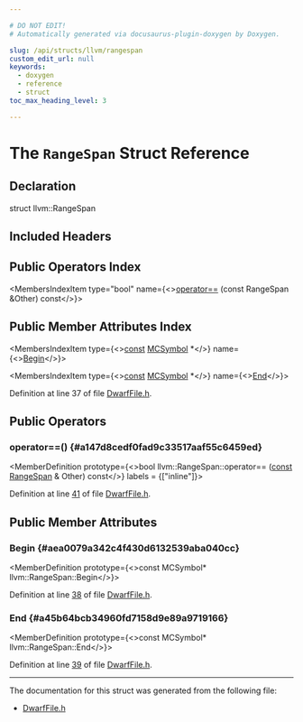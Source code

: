 ```yaml
---

# DO NOT EDIT!
# Automatically generated via docusaurus-plugin-doxygen by Doxygen.

slug: /api/structs/llvm/rangespan
custom_edit_url: null
keywords:
  - doxygen
  - reference
  - struct
toc_max_heading_level: 3

---
```





# The `RangeSpan` Struct Reference

<DoxygenPage pluginConfig={pluginConfig}>



## Declaration

<CodeBlock>struct llvm::RangeSpan</CodeBlock>

## Included Headers

<IncludesList>
<IncludesListItem
  filePath="CodeGen/AsmPrinter/DwarfFile.h"
  permalink="/docs/api/files/lib/lib/codegen/lib/codegen/asmprinter/dwarffile-h"
  isLocal="true" />
</IncludesList>

## Public Operators Index

<MembersIndex>

<MembersIndexItem
  type="bool"
  name={<><a href="#a147d8cedf0fad9c33517aaf55c6459ed">operator==</a> (const RangeSpan &amp;Other) const</>}>
</MembersIndexItem>

</MembersIndex>

## Public Member Attributes Index

<MembersIndex>

<MembersIndexItem
  type={<><a href="/docs/api/files/lib/lib/target/lib/target/aarch64/aarch64promoteconstant-cpp/#a90f8350fecae261c25be85d38b451bff">const</a> <a href="/docs/api/classes/llvm/mcsymbol">MCSymbol</a> &#42;</>}
  name={<><a href="#aea0079a342c4f430d6132539aba040cc">Begin</a></>}>
</MembersIndexItem>

<MembersIndexItem
  type={<><a href="/docs/api/files/lib/lib/target/lib/target/aarch64/aarch64promoteconstant-cpp/#a90f8350fecae261c25be85d38b451bff">const</a> <a href="/docs/api/classes/llvm/mcsymbol">MCSymbol</a> &#42;</>}
  name={<><a href="#a45b64bcb34960fd7158d9e89a9719166">End</a></>}>
</MembersIndexItem>

</MembersIndex>


Definition at line 37 of file <a href="/docs/api/files/lib/lib/codegen/lib/codegen/asmprinter/dwarffile-h">DwarfFile.h</a>.

<SectionDefinition>

## Public Operators

### operator==() {#a147d8cedf0fad9c33517aaf55c6459ed}

<MemberDefinition
  prototype={<>bool llvm::RangeSpan::operator== (<a href="/docs/api/files/lib/lib/target/lib/target/aarch64/aarch64promoteconstant-cpp/#a90f8350fecae261c25be85d38b451bff">const</a> <a href="/docs/api/structs/llvm/rangespan">RangeSpan</a> &amp; Other) const</>}
  labels = {["inline"]}>

Definition at line <a href="/docs/api/files/lib/lib/codegen/lib/codegen/asmprinter/dwarffile-h/#l00041">41</a> of file <a href="/docs/api/files/lib/lib/codegen/lib/codegen/asmprinter/dwarffile-h">DwarfFile.h</a>.
</MemberDefinition>

</SectionDefinition>

<SectionDefinition>

## Public Member Attributes

### Begin {#aea0079a342c4f430d6132539aba040cc}

<MemberDefinition
  prototype={<>const MCSymbol&#42; llvm::RangeSpan::Begin</>}>

Definition at line <a href="/docs/api/files/lib/lib/codegen/lib/codegen/asmprinter/dwarffile-h/#l00038">38</a> of file <a href="/docs/api/files/lib/lib/codegen/lib/codegen/asmprinter/dwarffile-h">DwarfFile.h</a>.
</MemberDefinition>

### End {#a45b64bcb34960fd7158d9e89a9719166}

<MemberDefinition
  prototype={<>const MCSymbol&#42; llvm::RangeSpan::End</>}>

Definition at line <a href="/docs/api/files/lib/lib/codegen/lib/codegen/asmprinter/dwarffile-h/#l00039">39</a> of file <a href="/docs/api/files/lib/lib/codegen/lib/codegen/asmprinter/dwarffile-h">DwarfFile.h</a>.
</MemberDefinition>

</SectionDefinition>

<hr/>

The documentation for this struct was generated from the following file:

<ul>
<li><a href="/docs/api/files/lib/lib/codegen/lib/codegen/asmprinter/dwarffile-h">DwarfFile.h</a></li>
</ul>

</DoxygenPage>
